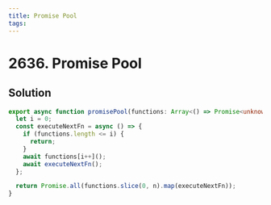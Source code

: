 ```yaml
---
title: Promise Pool
tags:
---
```


# 2636. Promise Pool

<Badges>
<LevelBadge level="medium" />

</Badges>

## Solution

```typescript filename="solution.ts" copy
export async function promisePool(functions: Array<() => Promise<unknown>>, n: number) {
  let i = 0;
  const executeNextFn = async () => {
    if (functions.length <= i) {
      return;
    }
    await functions[i++]();
    await executeNextFn();
  };

  return Promise.all(functions.slice(0, n).map(executeNextFn));
}
```

<ProblemLink
  codingSite="leetcode"
  href="https://leetcode.com/problems/promise-pool"
  title="Promise Pool"
/>
